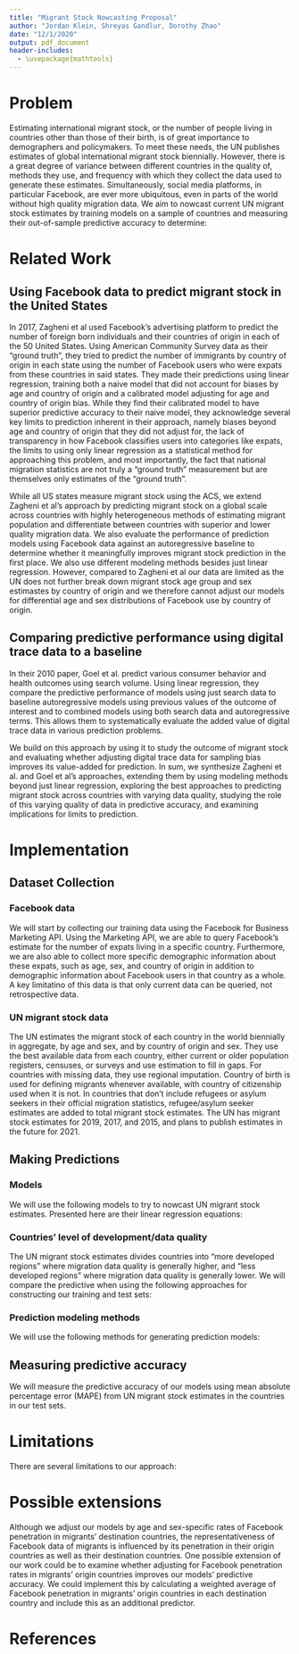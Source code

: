 ```yaml
---
title: "Migrant Stock Nowcasting Proposal"
author: "Jordan Klein, Shreyas Gandlur, Dorothy Zhao"
date: "12/1/2020"
output: pdf_document
header-includes: 
  - \usepackage{mathtools}
---
```


# Problem

Estimating international migrant stock, or the number of people living in countries other than those of their birth, is of great importance to demographers and policymakers. To meet these needs, the UN publishes estimates of global international migrant stock biennially. However, there is a great degree of variance between different countries in the quality of, methods they use, and frequency with which they collect the data used to generate these estimates. Simultaneously, social media platforms, in particular Facebook, are ever more ubiquitous, even in parts of the world without high quality migration data. We aim to nowcast current UN migrant stock estimates by training models on a sample of countries and measuring their out-of-sample predictive accuracy to determine: 

\begin{enumerate}
\item Whether models using Facebook expat data have superior predictive accuracy compared to a baseline model using previous UN migrant stock estimates.
\item How the predictive accuracy of a combined model using both Facebook expat data and previous UN migrant stock estimates compares to models using either of these data sources alone.
\item Does adjusting for Facebook’s sampling bias with respect to age and sex-specific rates of penetration improve predictive accuracy compared to a naive model using Facebook expat data that does not account for these biases?
\item How do the countries we include in our sample with respect to the quality of their migration data influence our predictive accuracy? How do our models’ predictive accuracy compare when trained and tested on random samples of countries, when trained on developed countries with higher quality data and tested on developing countries with poorer quality data, or trained on developing countries with poorer quality data and tested on developed countries with higher quality data? How does their predictive accuracy compare when we limit our training and test samples to just countries with higher quality data or just countries with lower quality data?
\item Do certain types of predictive models have superior accuracy?
\end{enumerate}

# Related Work

## Using Facebook data to predict migrant stock in the United States

In 2017, Zagheni et al used Facebook’s advertising platform to predict the number of foreign born individuals and their countries of origin in each of the 50 United States. Using American Community Survey data as their “ground truth”, they tried to predict the number of immigrants by country of origin in each state using the number of Facebook users who were expats from these countries in said states. They made their predictions using linear regression, training both a naive model that did not account for biases by age and country of origin and a calibrated model adjusting for age and country of origin bias. While they find their calibrated model to have superior predictive accuracy to their naive model, they acknowledge several key limits to prediction inherent in their approach, namely biases beyond age and country of origin that they did not adjust for, the lack of transparency in how Facebook classifies users into categories like expats, the limits to using only linear regression as a statistical method for approaching this problem, and most importantly, the fact that national migration statistics are not truly a “ground truth” measurement but are themselves only estimates of the “ground truth”. 

While all US states measure migrant stock using the ACS, we extend Zagheni et al’s approach by predicting migrant stock on a global scale across countries with highly heterogeneous methods of estimating migrant population and differentiate between countries with superior and lower quality migration data. We also evaluate the performance of prediction models using Facebook data against an autoregressive baseline to determine whether it meaningfully improves migrant stock prediction in the first place. We also use different modeling methods besides just linear regression. However, compared to Zagheni et al our data are limited as the UN does not further break down migrant stock age group and sex estimastes by country of origin and we therefore cannot adjust our models for differential age and sex distributions of Facebook use by country of origin.

## Comparing predictive performance using digital trace data to a baseline

In their 2010 paper, Goel et al. predict various consumer behavior and health outcomes using search volume. Using linear regression, they compare the predictive performance of models using just search data to baseline autoregressive models using previous values of the outcome of interest and to combined models using both search data and autoregressive terms. This allows them to systematically evaluate the added value of digital trace data in various prediction problems.

We build on this approach by using it to study the outcome of migrant stock and evaluating whether adjusting digital trace data for sampling bias improves its value-added for prediction. In sum, we synthesize Zagheni et al. and Goel et al’s approaches, extending them by using modeling methods beyond just linear regression, exploring the best approaches to predicting migrant stock across countries with varying data quality, studying the role of this varying quality of data in predictive accuracy, and examining implications for limits to prediction.

# Implementation 
## Dataset Collection 
### Facebook data

We will start by collecting our training data using the Facebook for Business Marketing API. Using the Marketing API, we are able to query Facebook’s estimate for the number of expats living in a specific country. Furthermore, we are also able to collect more specific demographic information about these expats, such as age, sex, and country of origin in addition to demographic information about Facebook users in that country as a whole. A key limitatino of this data is that only current data can be queried, not retrospective data.

### UN migrant stock data

The UN estimates the migrant stock of each country in the world biennially in aggregate, by age and sex, and by country of origin and sex. They use the best available data from each country, either current or older population registers, censuses, or surveys and use estimation to fill in gaps. For countries with missing data, they use regional imputation. Country of birth is used for defining migrants whenever available, with country of citizenship used when it is not. In countries that don’t include refugees or asylum seekers in their official migration statistics, refugee/asylum seeker estimates are added to total migrant stock estimates. The UN has migrant stock estimates for 2019, 2017, and 2015, and plans to publish estimates in the future for 2021.

## Making Predictions
### Models

We will use the following models to try to nowcast UN migrant stock estimates. Presented here are their linear regression equations:

\begin{enumerate}
\item Autoregressive baseline

$${\mathbf{foreign\_born}}_{C, t}=\beta_0+\beta_1 {\mathbf{foreign\_born}}_{C, t-2}+\beta_2 {\mathbf{foreign\_born}}_{C, t-4}+\epsilon_{C}$$
Where ${\mathbf{foreign\_born}}$ is total migrant stock, subscript $C$ indicates country, and $t=2019$.

\item Facebook naive

$${\mathbf{foreign\_born}}_{C, t}=\beta_0+\beta_1{\mathbf{FB\_expats}}_{C}+\epsilon_{C}$$

Where ${\mathbf{FB\_expats}}$ is the number of Facebook expats.

\item Combined with Facebook naive

$${\mathbf{foreign\_born}}_{C, t}=\beta_0+\beta_1{\mathbf{FB\_expats}}_{C}+\beta_2 {\mathbf{foreign\_born}}_{C, t-2}+\beta_3 {\mathbf{foreign\_born}}_{C, t-4}+\epsilon_{C}$$

\item Facebook age-sex corrected

$${\mathbf{foreign\_born}}^{z}_{C,t}=\beta_0+\beta_1\frac{{\mathbf{FB\_expats}}^{z}_{C}}{ {\mathbf{FB\_penetration}}^{z}_{C}}+\beta_2{\it{I}}^{z}+\epsilon^{z}_{C}$$

Where ${\mathbf{FB\_penetration}}^{z}_{C}=\frac{{\mathbf{FB\_users}}^{z}_{C}}{{\mathbf{Total\_pop}}^{z}_{C}}$, the superscript $z$ indicates age-sex group and $\it{I}^{z}$ is an indicator variable for each age-sex group.


\item Combined with Facebook age-sex corrected

$${\mathbf{foreign\_born}}^{z}_{C,t}=\beta_0+\beta_1\frac{{\mathbf{FB\_expats}}^{z}_{C}}{ {\mathbf{FB\_penetration}}^{z}_{C}}+\beta_2{\it{I}}^{z}+\beta_3 {\mathbf{foreign\_born}}^{z}_{C, t-2}+\beta_4 {\mathbf{foreign\_born}}^{z}_{C, t-4}+\epsilon^{z}_{C}$$

\end{enumerate}

### Countries’ level of development/data quality

The UN migrant stock estimates divides countries into "more developed regions" where migration data quality is generally higher, and "less developed regions" where migration data quality is generally lower. We will compare the predictive when using the following approaches for constructing our training and test sets:

\begin{enumerate}
\item Randomly sample from all countries for training and test sets.
\item Train on a sample of more developed countries, test on a sample of less developed countries.
\item Train on a sample of less developed countries, test on a sample of more developed countries.
\item Randomly sample from only more developed countries for training and test sets.
\item Randomly sample from only less developed countries for training and test sets.
\end{enumerate}

### Prediction modeling methods

We will use the following methods for generating prediction models:

\begin{enumerate}
\item Linear regression
\item Machine learning methods that will be considered
\subitem Random Forest
\subitem AdaBoost
\subitem XGBoost
\end{enumerate}

## Measuring predictive accuracy

We will measure the predictive accuracy of our models using mean absolute percentage error (MAPE) from UN migrant stock estimates in the countries in our test sets.

# Limitations

There are several limitations to our approach:

\begin{enumerate}
\item The data we are using as our "ground truth", UN migrant stock estimates, is not actually the "ground truth" of what we are trying to predict but is only an estimate of the "ground truth" itself. Both the facts that the outcome we are predicting is only an estimate of the "ground truth" and that its deviation from the actual "ground truth" highly varies between different countries imposes hard limits to prediction on this problem. Though we attempt to quanity the limits to prediction imposed by different countries having different degrees of deviation from the "ground truth" by comparing predictive accuracy between countries with better and poorer quality data, quantifying the limits to prediction imposed by our outcome of interest only being an estimate of the "ground truth" is beyond the scope of our exercise.
\item We note that we are predicting 2019 UN migrant stock data using Facebook data from 2020 in this exercise; in effect we are not nowcasting but rather predicting the past. In order to conduct a proper exercise in nowcasting we will have to wait until the 2021 UN migrant stock data is published for and nowcast this data using Facebook data from 2021.
\item We don't have the country of origin of migrants broken down by age and sex and therefore cannot adjust our models for differential age and sex distributions of Facebook use by country of origin.
\end{enumerate}

# Possible extensions

Although we adjust our models by age and sex-specific rates of Facebook penetration in migrants' destination countries, the representativeness of Facebook data of migrants is influenced by its penetration in their origin countries as well as their destination countries. One possible extension of our work could be to examine whether adjusting for Facebook penetration rates in migrants' origin countries improves our models' predictive accuracy. We could implement this by calculating a weighted average of Facebook penetration in migrants' origin countries in each destination country and include this as an additional predictor. 

# References

\begin{itemize}
\item Gil-Clavel, Sofia, and Emilio Zagheni. “Demographic Differentials in Facebook Usage around the World.” Proceedings of the International AAAI Conference on Web and Social Media 13 (July 6, 2019): 647–50.
\item Goel, Sharad, Jake M. Hofman, Sébastien Lahaie, David M. Pennock, and Duncan J. Watts. “Predicting Consumer Behavior with Web Search.” Proceedings of the National Academy of Sciences 107, no. 41 (October 12, 2010): 17486–90. https://doi.org/10.1073/pnas.1005962107.
\item Marketing API. Facebook. https://developers.facebook.com/docs/marketing-apis/. 
\item Statistical Commission. “Report on the Forty-Sixth Session.” United Nations Economic and Social Council, March 3, 2015. https://unstats.un.org/unsd/statcom/46th-session/documents/statcom-2015-46th-report-E.pdf.
\item United Nations Population Division | Department of Economic and Social Affairs. “International Migrant Stock 2019,” August 2019. https://www.un.org/en/development/desa/population/migration/data/estimates2/estimates19.asp.
\item Zagheni, Emilio, Ingmar Weber, and Krishna Gummadi. “Leveraging Facebook’s Advertising Platform to Monitor Stocks of Migrants.” Population and Development Review 43, no. 4 (2017): 721–34. https://doi.org/10.1111/padr.12102.
\end{itemize}
